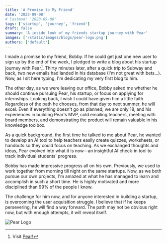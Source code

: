 ```yaml
---
title: 'A Promise to My Friend'
date: '2023-09-08'
# lastmod: '2023-09-08'
tags: ['startup', 'journey', 'friend']
draft: false
summary: 'A inside look of my friends startup journey with Pear'
images: ['/static/images/blogs/pear-logo.png']
authors: ['default']
---
```


I made a promise to my friend, Bobby. If he could get just one new user to sign up by the end of the week, I pledged to write a blog about his startup journey with Pear[^1]. Thirty minutes later, after a quick trip to Subway and back, two new emails had landed in his database (I'm not great with bets...). Now, as I sit here typing, I'm dedicating my very first blog to him.

The other day, as we were leaving our office, Bobby asked me whether he should continue pursuing Pear, his startup, or focus on applying for internships. Looking back, I wish I could have given him a little faith. Regardless of the path he chooses, from that day to next summer, he will excel. Even if everything doesn't go as planned, we are only 18, and his experiences in building Pear's MVP, cold emailing teachers, meeting with board members, and demonstrating the product will remain valuable in his knowledge toolbox.

As a quick background, the first time he talked to me about Pear, he wanted to develop an AI tool to help teachers easily create quizzes, worksheets, or handouts so they could focus on teaching. As we exchanged thoughts and ideas, Pear evolved into what it is now—an insightful AI check-in tool to track individual students' progress.

Bobby has made impressive progress all on his own. Previously, we used to work together from morning till night on the same startups. Now, as we both pursue our own projects, I'm amazed at what he has managed to learn and accomplish in such a short time. He is highly motivated and more disciplined than 99% of the people I know.

The challenge for him now, and for anyone interested in building a startup, is overcoming the user acquisition struggle. I believe that if he keeps persevering, he will find a way forward. The path may not be obvious right now, but with enough attempts, it will reveal itself.

![Pear Logo](/static/images/blogs/pear-logo.png)

[^1]: Visit [Pear!](http://teachpear.com/)

